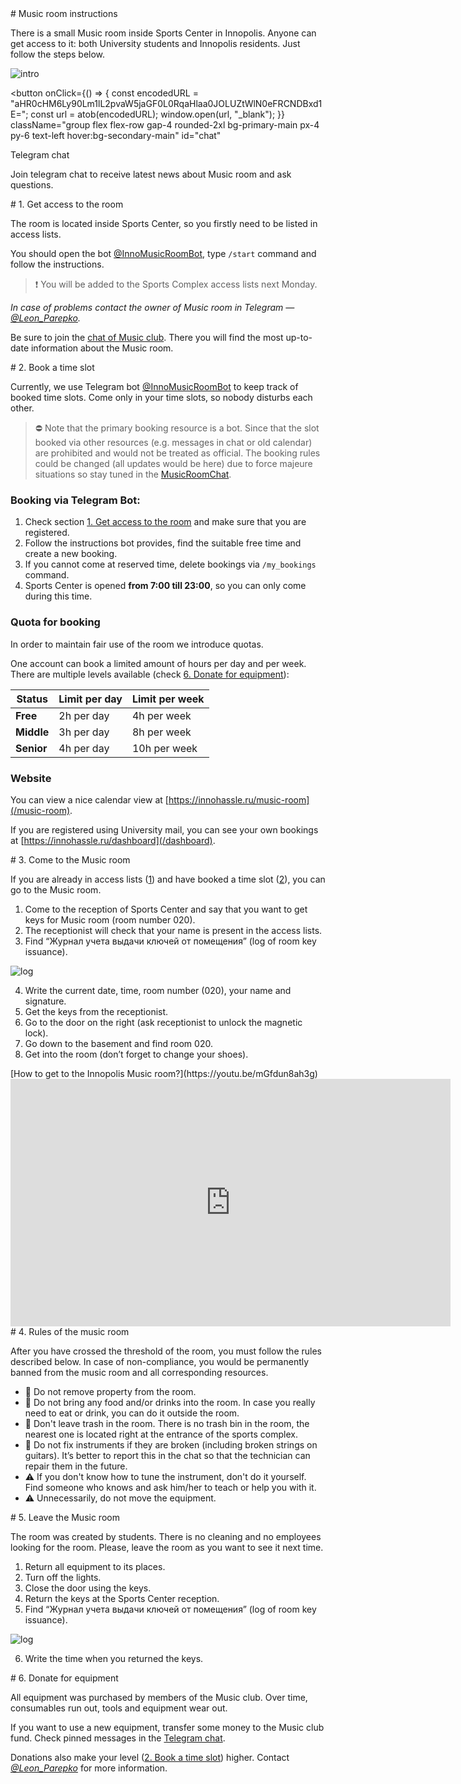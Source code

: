 
<Section id="instructions">
  # Music room instructions <HeaderHashtag link="#instructions" />

  There is a small Music room inside Sports Center in Innopolis. Anyone can get access to it: both University students
  and
  Innopolis residents. Just follow the steps below.

  ![intro](/music-room-intro.webp)
</Section>

<button
  onClick={() => {
    const encodedURL =
      "aHR0cHM6Ly90Lm1lL2pvaW5jaGF0L0RqaHlaa0JOLUZtWlN0eFRCNDBxd1E=";
    const url = atob(encodedURL);
    window.open(url, "_blank");
  }}
  className="group flex flex-row gap-4 rounded-2xl bg-primary-main px-4 py-6 text-left hover:bg-secondary-main"
  id="chat"
>
  <div className="w-12">
    <span className="icon-[ic--baseline-telegram] text-5xl text-[#9747FF]" />
  </div>
  <div className="flex flex-col gap-2">
    <p className="text-2xl font-semibold text-text-main group-hover:underline underline-offset-4">
      Telegram chat
    </p>
    <p className="text-lg text-text-secondary/75">
      Join telegram chat to receive latest news about Music room and ask
      questions.
    </p>
  </div>
</button>

<Section id="1">
  # 1. Get access to the room <HeaderHashtag link="#1" />

  The room is located inside Sports Center, so you firstly need to be listed in access lists.

  You should open the bot [@InnoMusicRoomBot](https://t.me/InnoMusicRoomBot), type `/start` command and follow the
  instructions.

  > ❗ You will be added to the Sports Complex access lists next Monday.

  *In case of problems contact the owner of Music room in Telegram — [@Leon_Parepko](https://t.me/Leon_Parepko).*

  Be sure to join the [chat of Music club](#chat). There you will find the most up-to-date information about the
  Music room.
</Section>

<Section id="2">
  # 2. Book a time slot <HeaderHashtag link="#2" />

  Currently, we use Telegram bot [@InnoMusicRoomBot](https://t.me/InnoMusicRoomBot) to keep track of booked time slots.
  Come only in your time slots, so nobody disturbs each other.

  > ⛔ Note that the primary booking resource is a bot. Since that the slot booked via other resources (e.g. messages in
  > chat or old calendar) are prohibited and would not be treated as official. The booking rules could be changed (all
  > updates would be here) due to force majeure situations so stay tuned in the [MusicRoomChat](#chat).

  ### **Booking via Telegram Bot:**

  1. Check section [1. Get access to the room](#1) and make sure that you are registered.
  2. Follow the instructions bot provides, find the suitable free time and create a new booking.
  3. If you cannot come at reserved time, delete bookings via `/my_bookings` command.
  4. Sports Center is opened **from 7:00 till 23:00**, so you can only come during this time.

  ### Quota for booking

  In order to maintain fair use of the room we introduce quotas.

  One account can book a limited amount of hours per day and per week. There are multiple levels available (check [6.
  Donate for equipment](#6)):

  | Status | Limit per day | Limit per week |
  |------------|---------------|----------------|
  | **Free** | 2h per day | 4h per week |
  | **Middle** | 3h per day | 8h per week |
  | **Senior** | 4h per day | 10h per week |

  ### Website

  You can view a nice calendar view at [https://innohassle.ru/music-room](/music-room).

  If you are registered using University mail, you can see your own bookings
  at [https://innohassle.ru/dashboard](/dashboard).
</Section>

<Section id="3">
  # 3. Come to the Music room <HeaderHashtag link="#3" />

  If you are already in access lists ([1](#1)) and have booked a time slot ([2](#2)), you can go to the Music room.

  1. Come to the reception of Sports Center and say that you want to get keys for Music room (room number 020).
  2. The receptionist will check that your name is present in the access lists.
  3. Find “Журнал учета выдачи ключей от помещения” (log of room key issuance).

  ![log](/music-room-log.webp)

  4. Write the current date, time, room number (020), your name and signature.
  5. Get the keys from the receptionist.
  6. Go to the door on the right (ask receptionist to unlock the magnetic lock).
  7. Go down to the basement and find room 020.
  8. Get into the room (don’t forget to change your shoes).
</Section>

<Section id="video">
  [How to get to the Innopolis Music room?](https://youtu.be/mGfdun8ah3g)

  <div className="flex w-full flex-row items-center justify-center rounded-2xl bg-primary-main">
    <iframe
      width="704"
      height="396"
      src="https://www.youtube-nocookie.com/embed/mGfdun8ah3g"
      title="How to get to the Innopolis Music room?"
      frameBorder="0"
      allow="accelerometer; autoplay; clipboard-write; encrypted-media; gyroscope; picture-in-picture; web-share"
      allowFullScreen
      style={{
        maxWidth: "100%",
        maxHeight: "100%",
        borderRadius: "1rem",
        width: "100%",
        height: "100%",
        aspectRatio: "16/9",
      }}
    ></iframe>
  </div>
</Section>

<Section id="4">
  # 4. Rules of the music room <HeaderHashtag link="#4" />

  After you have crossed the threshold of the room, you must follow the rules described below. In case of
  non-compliance, you would be permanently banned from the music room and all corresponding resources.

  - 🚫 Do not remove property from the room.
  - 🚫 Do not bring any food and/or drinks into the room. In case you really need to eat or drink, you can do it outside
  the room.
  - 🚫 Don't leave trash in the room. There is no trash bin in the room, the nearest one is located right at the entrance
  of the sports complex.
  - 🚫 Do not fix instruments if they are broken (including broken strings on guitars). It’s better to report this in the
  chat so that the technician can repair them in the future.
  - ⚠️ If you don't know how to tune the instrument, don't do it yourself. Find someone who knows and ask him/her to
  teach or help you with it.
  - ⚠️ Unnecessarily, do not move the equipment.
</Section>

<Section id="5">
  # 5. Leave the Music room <HeaderHashtag link="#5" />

  The room was created by students. There is no cleaning and no employees looking for the room. Please, leave the room
  as you want to see it next time.

  1. Return all equipment to its places.
  2. Turn off the lights.
  3. Close the door using the keys.
  4. Return the keys at the Sports Center reception.
  5. Find “Журнал учета выдачи ключей от помещения” (log of room key issuance).

  ![log](/music-room-log.webp)

  6. Write the time when you returned the keys.
</Section>

<Section id="6">
  # 6. Donate for equipment <HeaderHashtag link="#6" />

  All equipment was purchased by members of the Music club. Over time, consumables run out, tools and equipment wear
  out.

  If you want to use a new equipment, transfer some money to the Music club fund. Check pinned messages in the [Telegram
  chat](#chat).

  Donations also make your level ([2. Book a time slot](#2)) higher.
  Contact [*@Leon_Parepko*](https://t.me/Leon_Parepko) for more information.
</Section>
